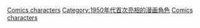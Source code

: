 {{cat topic in year| topic=首次亮相的漫画角色| year=1957}}

[[Category:1957年漫畫|Comics characters]]
[[Category:1950年代首次亮相的漫画角色|Category:1950年代首次亮相的漫画角色]]
[[Category:1957年面世的虛構角色|Comics characters]]